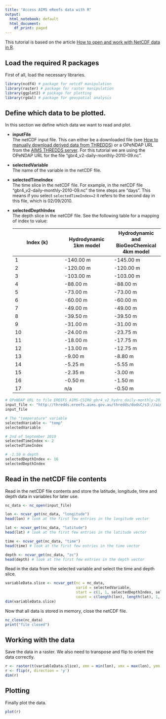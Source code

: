 ```yaml
---
title: "Access AIMS eReefs data with R"
output:
  html_notebook: default
  html_document:
    df_print: paged
---
```


This tutorial is based on the article [How to open and work with NetCDF data in R](https://rpubs.com/boyerag/297592).

## Load the required R packages
First of all, load the necessary libraries.

```r
library(ncdf4) # package for netcdf manipulation
library(raster) # package for raster manipulation
library(ggplot2) # package for plotting
library(rgdal) # package for geospatial analysis
```
## Define which data to be plotted.
In this section we define which data we want to read and plot.

- **inputFile**  
  The netCDF input file. This can either be a downloaded file (see [How to manually download derived data from THREDDS](http://ereefs.aims.local/ereefs-aims/help/how-to-manually-download-derived-data)) or a  OPeNDAP URL from the [AIMS THREDDS server](http://thredds.ereefs.aims.gov.au/thredds/catalog.html). For this tutorial we are using the OPeNDAP URL for the file "gbr4_v2-daily-monthly-2010-09.nc".
- **selectedVariable**  
  The name of the variable in the netCDF file.
- **selectedTimeIndex**  
  The time slice in the netCDF file. For example, in the netCDF file "gbr4_v2-daily-monthly-2010-09.nc" the time steps are "days". This means if you select `selectedTimeIndex=2` it refers to the second day in this file, which is 02/09/2010.
- **selectedDepthIndex**  
  The depth slice in the netCDF file. See the following table for a mapping of index to value:

  Index (k) | Hydrodynamic 1km model | Hydrodynamic and BioGeoChemical 4km model
  ---|---|---
  1 | -140.00 m | -145.00 m
  2 | -120.00 m | -120.00 m
  3 | -103.00 m | -103.00 m
  4 | -88.00 m | -88.00 m
  5 | -73.00 m | -73.00 m
  6 | -60.00 m | -60.00 m
  7 | -49.00 m | -49.00 m
  8 | -39.50 m |-39.50 m
  9 | -31.00 m | -31.00 m
  10 | -24.00 m | -23.75 m
  11 | -18.00 m | -17.75 m
  12 | -13.00 m | -12.75 m
  13 | -9.00 m | -8.80 m
  14 | -5.25 m | -5.55 m
  15 | -2.35 m | -3.00 m
  16 | -0.50 m | -1.50 m
  17 | n/a | -0.50 m

```r
# OPeNDAP URL to file EREEFS_AIMS-CSIRO_gbr4_v2_hydro_daily-monthly-2010-09.nc. Hydrodynamic 4km model, daily data for the month September 2010
input_file <- "http://thredds.ereefs.aims.gov.au/thredds/dodsC/s3://aims-ereefs-public-prod/derived/ncaggregate/ereefs/gbr4_v2/daily-monthly/EREEFS_AIMS-CSIRO_gbr4_v2_hydro_daily-monthly-2010-09.nc"
input_file

# The "temperature" variable
selectedVariable <- "temp"
selectedVariable

# 2nd of September 2010
selectedTimeIndex <- 2
selectedTimeIndex

# -1.50 m depth
selectedDepthIndex <- 16
selectedDepthIndex
```
## Read in the netCDF file contents
Read in the netCDF file contents and store the latitude, longitude, time and depth data in variables for later use.
```r
nc_data <- nc_open(input_file)

lon <- ncvar_get(nc_data, "longitude")
head(lon) # look at the first few entries in the longitude vector

lat <- ncvar_get(nc_data, "latitude")
head(lat) # look at the first few entries in the latitude vector

time <- ncvar_get(nc_data, "time")
head(time) # look at the first few entries in the time vector

depth <- ncvar_get(nc_data, "zc")
head(depth) # look at the first few entries in the depth vector
```
Read in the data from the selected variable and select the time and depth slice.
```r
variableData.slice <- ncvar_get(nc = nc_data,
                                varid = selectedVariable,
                                start = c(1, 1, selectedDepthIndex, selectedTimeIndex),
                                count = c(length(lon), length(lat), 1, 1))
dim(variableData.slice)

```
Now that all data is stored in memory, close the netCDF file.
```r
nc_close(nc_data)
print("file closed")
```
## Working with the data

Save the data in a raster. We also need to transpose and flip to orient the data correctly.
```r
r <- raster(t(variableData.slice), xmn = min(lon), xmx = max(lon), ymn = min(lat), ymx = max(lat), crs = CRS("+init=epsg:4326"))
r <- flip(r, direction = 'y')
dim(r)
```
## Plotting
Finally plot the data.

```r
plot(r)
```
